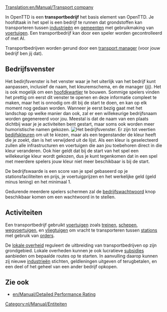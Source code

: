 [[Translation:en/Manual/Transport company]]

In OpenTTD is een '''transportbedrijf''' het basis element van OpenTTD. Je hoofdtaak in het spel is een bedrijf te runnen dat grondstoffen kan transporteren tussen [[nl/Manual/Industrie|industrieën]] en [[nl/Manual/Gemeente|gemeenten]] met gebruikmaking van [[nl/Manual/Voertuigen|voertuigen]]. Een transportbedrijf kan door een speler worden gecontrolleerd of met AI.

Transportbedrijven worden gerund door een [[nl/Archive/Manual/Transport manager|transport manager]] (voor jouw bedrijf ben jij dat).

==Bedrijfsvenster==
Het bedirjfsvenster is het venster waar je het uiterlijk van het bedrijf kunt aanpassen, inclusief de naam, het kleuremschema, en de manager (jij). Het is ook mogelijk om een [[nl/Archive/Manual/Hoofdkwartier|hoofdkwartier]] te bouwen. Sommige spelers vinden het prettig om eerst dit venster te openen en deze informatie compleet te maken, maar het is onnodig om dit bij de start te doen, en kan op elk moment nog gedaan worden. Wanneer je eerst bezig gaat met het landschap op welke manier dan ook, zal er een willekeurige bedrijfsnaam worden gegenereerd voor jou. Meestal is dat de naam van een plaats dichtbij waar je je activiteiten bent gestart, maar soms ook worden meer humoristische namen gekozen. 
[[File:en/Manual/Companywindow.png|center|frame|Het bedrijfsvenster.]]
Er zijn tot veertien [[nl/Archive/Manual/Bedrijfskleuren|bedijfskleuren]] om uit te kiezen, maar als een tegenstander de kleur heeft die je zoekt, dan is het verwijderd uit de lijst. Als een kleur is geselecteerd zullen alle infrastructuren en voertuigen die aan jou toebehoren direct in die kleur veranderen. Ook hier geldt dat bij de start van het spel een willekeurige kleur wordt gekozen, dus je kunt tegenkomen dat in een spel met meerdere spelers jouw kleur niet meer beschikbaar is bij de start. 

De bedrijfswaarde is een score van je spel gebaseerd op je stationsfaciliteiten en prijs, je voertuigprijzen en het werkelijke geld (geld minus lening) en het minimaal 1.

Gedurende meerdere spelers schermen zal de [[en/Archive/Manual/Company password|bedrijfswachtwoord]] knop beschikbaar komen om een wachtwoord in te stellen.

==Activiteiten==
Een transportbedrijf gebruikt [[nl/Manual/Voertuigen|voertuigen]] zoals [[nl/Manual/Treinen|treinen]], [[nl/Manual/Schepen|schepen]], [[nl/Manual/Wegvoertuigen|wegvoertuigen]], en [[nl/Manual/Vliegtuigen|vliegtuigen]] om vracht te transporteren tussen [[nl/Manual/Stations|stations]] met gebruik van [[nl/Manual/Orders|orders]]. 

De [[nl/Manual/Gemeenteraad|lokale overheid]] reguleert de uitbreiding van transportbedrijven op zijn grondgebied. Lokale overheden kunnen je ook lucratieve [[nl/Manual/Subsidie|subsidies]] aanbieden om bepaalde routes op te starten. In aanvulling daarop kunnen zij nieuwe [[nl/Manual/Industrie|industrieën]] stichten, geldleningen uitgeven of terugbetalen, en een deel of het geheel van een ander bedrijf opkopen.

==Zie ook==
*[[en/Manual/Detailed Performance Rating]]

[[Category:nl/Manual/Entiteiten]]